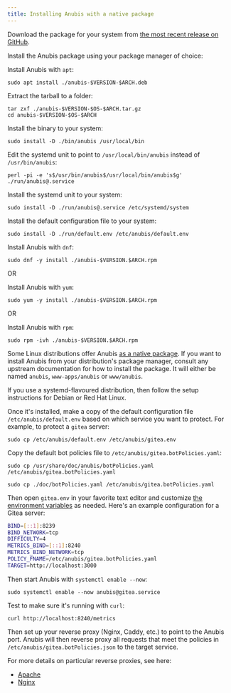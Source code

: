 ```yaml
---
title: Installing Anubis with a native package
---
```



Download the package for your system from [the most recent release on GitHub](https://github.com/TecharoHQ/anubis/releases).

Install the Anubis package using your package manager of choice:

<Tabs>
  <TabItem value="deb" label="Debian-based (apt)" default>
  
Install Anubis with `apt`:

```text
sudo apt install ./anubis-$VERSION-$ARCH.deb
```

  </TabItem>
  <TabItem value="tarball" label="Tarball">
  
Extract the tarball to a folder:

```text
tar zxf ./anubis-$VERSION-$OS-$ARCH.tar.gz
cd anubis-$VERSION-$OS-$ARCH
```

Install the binary to your system:

```text
sudo install -D ./bin/anubis /usr/local/bin
```

Edit the systemd unit to point to `/usr/local/bin/anubis` instead of `/usr/bin/anubis`:

```text
perl -pi -e 's$/usr/bin/anubis$/usr/local/bin/anubis$g' ./run/anubis@.service
```

Install the systemd unit to your system:

```text
sudo install -D ./run/anubis@.service /etc/systemd/system
```

Install the default configuration file to your system:

```text
sudo install -D ./run/default.env /etc/anubis/default.env
```

  </TabItem>
  <TabItem value="rpm" label="Red Hat-based (rpm)">
  
Install Anubis with `dnf`:

```text
sudo dnf -y install ./anubis-$VERSION.$ARCH.rpm
```

OR

Install Anubis with `yum`:

```text
sudo yum -y install ./anubis-$VERSION.$ARCH.rpm
```

OR

Install Anubis with `rpm`:

```
sudo rpm -ivh ./anubis-$VERSION.$ARCH.rpm
```

  </TabItem>
  <TabItem value="distro" label="Package managers">

Some Linux distributions offer Anubis [as a native package](https://repology.org/project/anubis-anti-crawler/versions). If you want to install Anubis from your distribution's package manager, consult any upstream documentation for how to install the package. It will either be named `anubis`, `www-apps/anubis` or `www/anubis`.

If you use a systemd-flavoured distribution, then follow the setup instructions for Debian or Red Hat Linux.

  </TabItem>
</Tabs>

Once it's installed, make a copy of the default configuration file `/etc/anubis/default.env` based on which service you want to protect. For example, to protect a `gitea` server:

```text
sudo cp /etc/anubis/default.env /etc/anubis/gitea.env
```

Copy the default bot policies file to `/etc/anubis/gitea.botPolicies.yaml`:

<Tabs>
<TabItem value="debrpm" label="Debian or Red Hat" default>

```text
sudo cp /usr/share/doc/anubis/botPolicies.yaml /etc/anubis/gitea.botPolicies.yaml
```

</TabItem>
<TabItem value="tarball" label="Tarball">

```text
sudo cp ./doc/botPolicies.yaml /etc/anubis/gitea.botPolicies.yaml
```

</TabItem>

</Tabs>

Then open `gitea.env` in your favorite text editor and customize [the environment variables](./installation.mdx#environment-variables) as needed. Here's an example configuration for a Gitea server:

```sh
BIND=[::1]:8239
BIND_NETWORK=tcp
DIFFICULTY=4
METRICS_BIND=[::1]:8240
METRICS_BIND_NETWORK=tcp
POLICY_FNAME=/etc/anubis/gitea.botPolicies.yaml
TARGET=http://localhost:3000
```

Then start Anubis with `systemctl enable --now`:

```text
sudo systemctl enable --now anubis@gitea.service
```

Test to make sure it's running with `curl`:

```text
curl http://localhost:8240/metrics
```

Then set up your reverse proxy (Nginx, Caddy, etc.) to point to the Anubis port. Anubis will then reverse proxy all requests that meet the policies in `/etc/anubis/gitea.botPolicies.json` to the target service.

For more details on particular reverse proxies, see here:

- [Apache](./environments/apache.mdx)
- [Nginx](./environments/nginx.mdx)
